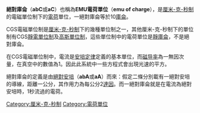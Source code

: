 {{unreferenced|time=2015-09-09T16:25:36+00:00}}
{{NoteTA
|G1=物理學
|G2=Unit
}}

'''絕對庫侖'''（'''abC'''或'''aC'''）也稱為'''EMU電荷單位'''（'''emu of charge'''），是[[厘米-克-秒制|厘米-克-秒制]]的電磁單位制下的[[電荷|電荷]]單位，一絕對庫侖等於10[[庫侖|庫侖]]。

CGS電磁單位制是[[厘米-克-秒制|厘米-克-秒制]]下的幾種單位制之一，其他厘米-克-秒制下的單位制有CGS[[靜電單位制|靜電單位制]]及[[高斯單位制|高斯單位制]]，這些單位制中的電荷單位是[[靜庫侖|靜庫侖]]，不是絕對庫侖。

在CGS電磁單位制中，電流是[[安培定律|安培定律]]定義的基本單位，而[[磁导率|磁导率]]為一無因次量，在真空中的數值為1。因此此系統中一些方程式會出現光速的平方。

絕對庫侖的定義是由[[絕對安培|絕對安培]]（'''abA'''或'''aA'''）而來：假定二條分別載有一絕對安培的導線，距離一公分，其作用力為每公分2[[達因|達因]]。而一絕對庫侖就是在電流為絕對安培時，1秒流過的電荷。

{{度量衡小作品}}

[[Category:厘米-克-秒制|Category:厘米-克-秒制]]
[[Category:電荷單位|Category:電荷單位]]